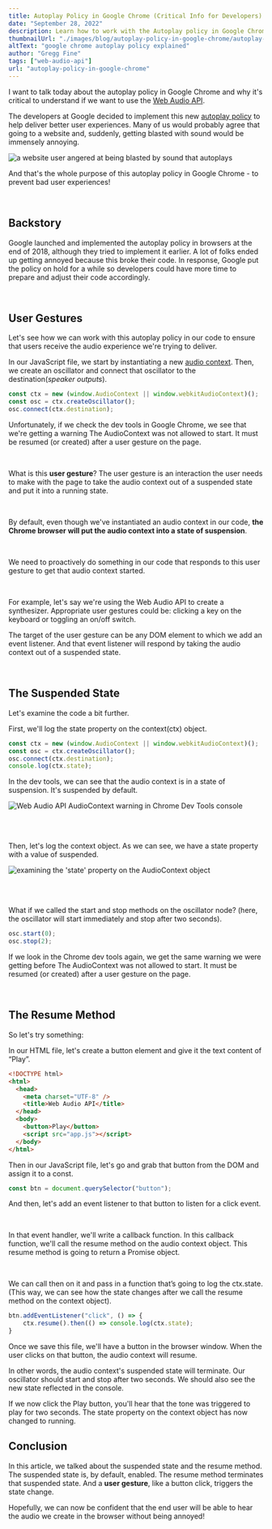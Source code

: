 ```yaml
---
title: Autoplay Policy in Google Chrome (Critical Info for Developers)
date: "September 28, 2022"
description: Learn how to work with the Autoplay policy in Google Chrome for  Web Audio API developers.
thumbnailUrl: "./images/blog/autoplay-policy-in-google-chrome/autoplay-policy-tutorial.jpg"
altText: "google chrome autoplay policy explained"
author: "Gregg Fine"
tags: ["web-audio-api"]
url: "autoplay-policy-in-google-chrome"
---
```


I want to talk today about the autoplay policy in Google Chrome and why it's critical to understand if we want to use the [Web Audio API](https://developer.mozilla.org/en-US/docs/Web/API/Web_Audio_API).

The developers at Google decided to implement this new [autoplay policy](https://developer.chrome.com/blog/autoplay/) to help deliver better user experiences. Many of us would probably agree that going to a website and, suddenly, getting blasted with sound would be immensely annoying.

<Image
  src="/images/blog/autoplay-policy-in-google-chrome/anger.jpg"
  width={400}
  height={600}
  layout="fixed"
  alt="a website user angered at being blasted by sound that autoplays"
/>

And that's the whole purpose of this autoplay policy in Google Chrome - to prevent bad user experiences!

<br />

## Backstory

Google launched and implemented the autoplay policy in browsers at the end of 2018, although they tried to implement it earlier. A lot of folks ended up getting annoyed because this broke their code. In response, Google put the policy on hold for a while so developers could have more time to prepare and adjust their code accordingly.

<br />

## User Gestures

Let's see how we can work with this autoplay policy in our code to ensure that users receive the audio experience we're trying to deliver.

In our JavaScript file, we start by instantiating a new [audio context](https://developer.mozilla.org/en-US/docs/Web/API/AudioContext). Then, we create an oscillator and connect that oscillator to the destination(_speaker outputs_).

```js
const ctx = new (window.AudioContext || window.webkitAudioContext)();
const osc = ctx.createOscillator();
osc.connect(ctx.destination);
```

Unfortunately, if we check the dev tools in Google Chrome, we see that we're getting a warning <Warning>The AudioContext was not allowed to start. It must be resumed (or created) after a user gesture on the page</Warning>.

<br />

What is this **user gesture**? The user gesture is an interaction the user needs to make with the page to take the audio context out of a suspended state and put it into a running state.

<br />

By default, even though we've instantiated an audio context in our code, **the Chrome browser will put the audio context into a state of suspension**.

<br />

We need to proactively do something in our code that responds to this user gesture to get that audio context started.

<br />

For example, let's say we're using the Web Audio API to create a synthesizer. Appropriate user gestures could be: clicking a key on the keyboard or toggling an on/off switch.

The target of the user gesture can be any DOM element to which we add an event listener. And that event listener will respond by taking the audio context out of a suspended state.

<br />

## The Suspended State

Let's examine the code a bit further.

First, we'll log the <Syntax>state</Syntax> property on the context(ctx) object.

```js
const ctx = new (window.AudioContext || window.webkitAudioContext)();
const osc = ctx.createOscillator();
osc.connect(ctx.destination);
console.log(ctx.state);
```

In the dev tools, we can see that the audio context is in a state of suspension. It's <Syntax>suspended</Syntax> by default.

<Image
  src="https://greggfine.github.io/tcc-2024/images/blog/autoplay-policy-in-google-chrome/audioctx-suspension-reduced.png"
  width={600}
  height={98}
  layout="responsive"
  alt="Web Audio API AudioContext warning in Chrome Dev Tools console"
/>

<br />
<br />

Then, let's log the context object.
As we can see, we have a <Syntax>state</Syntax> property with a value of <Syntax>suspended</Syntax>.

<Image
  src="images/blog/autoplay-policy-in-google-chrome/lives-on-audioctx-object.png"
  width={600}
  height={335}
  layout="responsive"
  alt="examining the 'state' property on the AudioContext object"
/>

<br />
<br />

What if we called the <Syntax>start</Syntax> and <Syntax>stop</Syntax> methods on the oscillator node? (here, the oscillator will start immediately and stop after two seconds).

```js
osc.start(0);
osc.stop(2);
```

If we look in the Chrome dev tools again, we get the same warning we were getting before <Warning>The AudioContext was not allowed to start. It must be resumed (or created) after a user gesture on the page</Warning>.

<br />

## The Resume Method

So let's try something:

In our HTML file, let's create a button element and give it the text content of “Play”.

```html
<!DOCTYPE html>
<html>
  <head>
    <meta charset="UTF-8" />
    <title>Web Audio API</title>
  </head>
  <body>
    <button>Play</button>
    <script src="app.js"></script>
  </body>
</html>
```

Then in our JavaScript file, let's go and grab that button from the DOM and assign it to a const.

```js
const btn = document.querySelector("button");
```

And then, let's add an event listener to that button to listen for a click event.

<br />

In that event handler, we'll write a callback function. In this callback function, we'll call the <Syntax>resume</Syntax> method on the audio context object. This <Syntax>resume</Syntax> method is going to return a Promise object.

<br />

We can call <Syntax>then</Syntax> on it and pass in a function that’s going to log the <Syntax>ctx.state</Syntax>. (This way, we can see how the state changes after we call the <Syntax>resume</Syntax> method on the context object).

```js
btn.addEventListener("click", () => {
	ctx.resume().then(() => console.log(ctx.state);
}
```

Once we save this file, we'll have a button in the browser window. When the user clicks on that button, the audio context will resume.

In other words, the audio context's <Syntax>suspended</Syntax> state will terminate. Our oscillator should start and stop after two seconds. We should also see the new state reflected in the console.

If we now click the Play button, you'll hear that the tone was triggered to play for two seconds. The <Syntax>state</Syntax> property on the context object has now changed to <Syntax>running</Syntax>.

## Conclusion

In this article, we talked about the <Syntax>suspended</Syntax> state and the <Syntax>resume</Syntax> method. The <Syntax>suspended</Syntax> state is, by default, enabled. The <Syntax>resume</Syntax> method terminates that <Syntax>suspended</Syntax> state. And a **user gesture**, like a button click, triggers the state change.

Hopefully, we can now be confident that the end user will be able to hear the audio we create in the browser without being annoyed!

<YouTube
  id="sLXcuCrBL-M"
  alt="autoplay policy in google chrome video"
  imgSrc="./images/blog/autoplay-policy-in-google-chrome/autoplay-policy-in-google-chrome-video.jpg"
/>

<Ad
  txt="To go further with the Web Audio API, check out Coding for Musicians 101"
  imgSrc="./images/ads/coding-for-musicians-course.jpg"
  imgWidth="240"
  imgHeight="240"
  href="https://www.macprovideo.com/course/web-audio-explored?afid=LYaI709I1H"
/>
